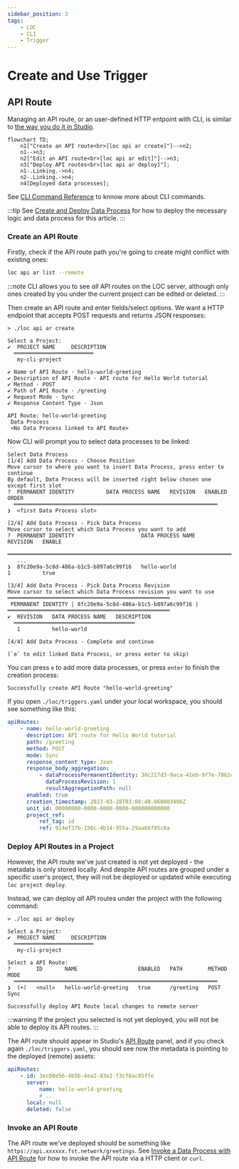 ```yaml
---
sidebar_position: 3
tags:
    - LOC
    - CLI
    - Trigger
---
```


# Create and Use Trigger

## API Route

Managing an API route, or an user-defined HTTP entpoint with CLI, is similar to [the way you do it in Studio](/legacy/0.9/tutorials/create-api-route).

```mermaid
flowchart TD;
    n1["Create an API route<br>[loc api ar create]"]-->n2;
    n1-->n3;
    n2["Edit an API route<br>[loc api ar edit]"]-->n3;
    n3["Deploy API routes<br>[loc api ar deploy]"];
    n1-.Linking.->n4;
    n2-.Linking.->n4;
    n4[Deployed data processes];
```

See [CLI Command Reference](/legacy/0.9/category/cli-command-reference) to knnow more about CLI commands.

:::tip
See [Create and Deploy Data Process](/legacy/0.9/cli-handbook/create-deploy-project) for how to deploy the necessary logic and data process for this article.
:::

### Create an API Route

Firstly, check if the API route path you're going to create might conflict with existing ones:

```bash
loc api ar list --remote
```

:::note
CLI allows you to see _all_ API routes on the LOC server, although only ones created by you under the current project can be edited or deleted.
:::

Then create an API route and enter fields/select options. We want a HTTP endpoint that accepts POST requests and returns JSON responses:

```
> ./loc api ar create

Select a Project:
✔  PROJECT NAME     DESCRIPTION
  ═════════════════════════
   my-cli-project

✔ Name of API Route · hello-world-greeting
✔ Description of API Route · API route for Hello World tutorial
✔ Method · POST
✔ Path of API Route · /greeting
✔ Request Mode · Sync
✔ Response Content Type · Json

API Route: hello-world-greeting
 Data Process
 <No Data Process linked to API Route>
```

Now CLI will prompt you to select data processes to be linked:

```
Select Data Process
[1/4] Add Data Process - Choose Position
Move cursor to where you want to insert Data Process, press enter to continue
By default, Data Process will be inserted right below chosen one except first slot
?  PERMANENT IDENTITY          DATA PROCESS NAME   REVISION   ENABLED   ORDER
  ════════════════════════════════════════════════════════════════
❯  <first Data Process slot>

[2/4] Add Data Process - Pick Data Process
Move cursor to select which Data Process you want to add
?  PERMANENT IDENTITY                     DATA PROCESS NAME              REVISION   ENABLE
  ═══════════════════════════════════════════════════════════════════════════
   ...
❯  8fc20e9a-5c8d-486a-b1c5-b897a6c99f16   hello-world                    1          true

[3/4] Add Data Process - Pick Data Process Revision
Move cursor to select which Data Process revision you want to use
═══════════════════════════════════════════════════
 PERMANENT IDENTITY | 8fc20e9a-5c8d-486a-b1c5-b897a6c99f16 |
═══════════════════════════════════════════════════
✔  REVISION   DATA PROCESS NAME   DESCRIPTION
  ══════════════════════════════════════
   1          hello-world

[4/4] Add Data Process - Complete and continue

(`e` to edit linked Data Process, or press enter to skip)
```

You can press `e` to add more data processes, or press `enter` to finish the creation process:

```
Successfully create API Route "hello-world-greeting"
```

If you open `./loc/triggers.yaml` under your local workspace, you should see something like this:

```yaml title="./loc/triggers.yaml"
apiRoutes:
    - name: hello-world-greeting
      description: API route for Hello World tutorial
      path: /greeting
      method: POST
      mode: Sync
      response_content_type: Json
      response_body_aggregation:
          - dataProcessPermanentIdentity: 30c217d3-9aca-41eb-9f7e-7062cdc2b3d7
            dataProcessRevision: 1
            resultAggregationPath: null
      enabled: true
      creation_timestamp: 2023-03-28T03:08:48.060803400Z
      unit_id: 00000000-0000-0000-0000-000000000000
      project_ref:
          ref_tag: id
          ref: 914ef37b-156c-4b14-955a-29aa66f85c8a
```

### Deploy API Routes in a Project

However, the API route we've just created is not yet deployed - the metadata is only stored locally. And despite API routes are grouped under a specific user's project, they will not be deployed or updated while executing `loc project deploy`.

Instead, we can deploy _all_ API routes under the project with the following command:

```
> ./loc api ar deploy

Select a Project:
✔  PROJECT NAME     DESCRIPTION
  ═════════════════════════
   my-cli-project

Select a API Route:
?        ID       NAME                   ENABLED   PATH        METHOD   MODE
  ════════════════════════════════════════════════════════════════
❯  (+)   <null>   hello-world-greeting   true      /greeting   POST     Sync

Successfully deploy API Route local changes to remote server
```

:::warning
If the project you selected is not yet deployed, you will not be able to deploy its API routes.
:::

The API route should appear in Studio's [API Route](/legacy/0.9/studio-guide/triggers#create-an-api-route) panel, and if you check again `./loc/triggers.yaml`, you should see now the metadata is pointing to the deployed (remote) assets:

```yaml title="./loc/triggers.yaml"
apiRoutes:
    - id: 3ec00e56-4b5b-4ea2-83e2-f3cf8ac85ffe
      server:
          name: hello-world-greeting
          # ...
      local: null
      deleted: false
```

### Invoke an API Route

The API route we've deployed should be something like `https://api.xxxxxx.fst.network/greetings`. See [Invoke a Data Process with API Route](/legacy/0.9/tutorials/create-api-route#invoke-a-data-process-with-api-route) for how to invoke the API route via a HTTP client or `curl`.
